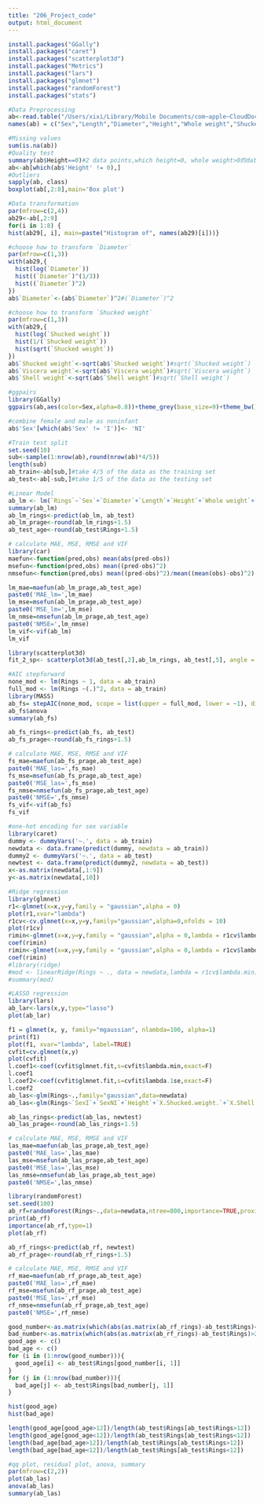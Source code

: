 ```yaml
---
title: "206_Project_code"
output: html_document
---
```

```r
install.packages("GGally")
install.packages("caret")
install.packages("scatterplot3d")
install.packages("Metrics")
install.packages("lars")
install.packages("glmnet")
install.packages("randomForest") 
install.packages("stats")
```

```r
#Data Preprocessing
ab<-read.table("/Users/xixi/Library/Mobile Documents/com~apple~CloudDocs/206/Project/abalone.txt",sep = ",")
names(ab) = c("Sex","Length","Diameter","Height","Whole weight","Shucked weight","Viscera weight","Shell weight","Rings")
```

```r
#Missing values
sum(is.na(ab))
#Quality test
summary(ab$Height==0)#2 data points,which height=0, whole weight>0的data point
ab<-ab[which(ab$'Height' != 0),]
#Outliers
sapply(ab, class)
boxplot(ab[,2:8],main='Box plot')
```

```r
#Data transformation
par(mfrow=c(2,4))
ab29<-ab[,2:9]
for(i in 1:8) {
hist(ab29[, i], main=paste("Histogram of", names(ab29)[i]))}

#choose how to transform `Diameter`
par(mfrow=c(1,3))
with(ab29,{
  hist(log(`Diameter`))
  hist((`Diameter`)^(1/3))
  hist((`Diameter`)^2)
})
ab$`Diameter`<-(ab$`Diameter`)^2#(`Diameter`)^2

#choose how to transform `Shucked weight`
par(mfrow=c(1,3))
with(ab29,{
  hist(log(`Shucked weight`))
  hist(1/(`Shucked weight`))
  hist(sqrt(`Shucked weight`))
})
ab$`Shucked weight`<-sqrt(ab$`Shucked weight`)#sqrt(`Shucked weight`)
ab$`Viscera weight`<-sqrt(ab$`Viscera weight`)#sqrt(`Viscera weight`)
ab$`Shell weight`<-sqrt(ab$`Shell weight`)#sqrt(`Shell weight`)
```

```r
#ggpairs
library(GGally)
ggpairs(ab,aes(color=Sex,alpha=0.8))+theme_grey(base_size=9)+theme_bw()+scale_colour_manual(values=c("#E69F00", "#56B4E9", "#009E73"))
```


```r
#combine female and male as noninfant
ab$'Sex'[which(ab$'Sex' != 'I')]<- 'NI'

#Train test split
set.seed(10) 
sub<-sample(1:nrow(ab),round(nrow(ab)*4/5)) 
length(sub) 
ab_train<-ab[sub,]#take 4/5 of the data as the training set
ab_test<-ab[-sub,]#take 1/5 of the data as the testing set
```

```r
#Linear Model
ab_lm <- lm(`Rings`~`Sex`+`Diameter`+`Length`+`Height`+`Whole weight`+`Shucked weight`+`Viscera weight`+`Shell weight`,data=ab_train)
summary(ab_lm)
ab_lm_rings<-predict(ab_lm, ab_test)
ab_lm_prage<-round(ab_lm_rings+1.5)
ab_test_age<-round(ab_test$Rings+1.5)

# calculate MAE, MSE, RMSE and VIF
library(car)
maefun<-function(pred,obs) mean(abs(pred-obs))
msefun<-function(pred,obs) mean((pred-obs)^2)
nmsefun<-function(pred,obs) mean((pred-obs)^2)/mean((mean(obs)-obs)^2)

lm_mae=maefun(ab_lm_prage,ab_test_age)
paste0('MAE_lm=',lm_mae)
lm_mse=msefun(ab_lm_prage,ab_test_age)
paste0('MSE_lm=',lm_mse)
lm_nmse=nmsefun(ab_lm_prage,ab_test_age)
paste0('NMSE=',lm_nmse)
lm_vif<-vif(ab_lm)
lm_vif

library(scatterplot3d)
fit_2_sp<- scatterplot3d(ab_test[,2],ab_lm_rings, ab_test[,5], angle = 50, color = "#CC79A7", pch = 1, ylab = "Rings (ft)", xlab = "Length (mm)", zlab = "Whole weight (g)")
```

```r
#AIC stepforward
none_mod <- lm(Rings ~ 1, data = ab_train) 
full_mod <- lm(Rings ~(.)^2, data = ab_train) 
library(MASS)
ab_fs= stepAIC(none_mod, scope = list(upper = full_mod, lower = ~1), direction = "forward", k = 2, trace = FALSE)
ab_fs$anova
summary(ab_fs)

ab_fs_rings<-predict(ab_fs, ab_test)
ab_fs_prage<-round(ab_fs_rings+1.5)

# calculate MAE, MSE, RMSE and VIF
fs_mae=maefun(ab_fs_prage,ab_test_age)
paste0('MAE_las=',fs_mae)
fs_mse=msefun(ab_fs_prage,ab_test_age)
paste0('MSE_las=',fs_mse)
fs_nmse=nmsefun(ab_fs_prage,ab_test_age)
paste0('NMSE=',fs_nmse)
fs_vif<-vif(ab_fs)
fs_vif
```

```r
#one-hot encoding for sex variable
library(caret)
dummy <- dummyVars('~.', data = ab_train)
newdata <- data.frame(predict(dummy, newdata = ab_train))
dummy2 <- dummyVars('~.', data = ab_test)
newtest <- data.frame(predict(dummy2, newdata = ab_test))
x<-as.matrix(newdata[,1:9])
y<-as.matrix(newdata[,10])

#Ridge regression
library(glmnet)
r1<-glmnet(x=x,y=y,family = "gaussian",alpha = 0)            
plot(r1,xvar="lambda")
r1cv<-cv.glmnet(x=x,y=y,family="gaussian",alpha=0,nfolds = 10)
plot(r1cv)
rimin<-glmnet(x=x,y=y,family = "gaussian",alpha = 0,lambda = r1cv$lambda.min)
coef(rimin)
rimin<-glmnet(x=x,y=y,family = "gaussian",alpha = 0,lambda = r1cv$lambda.1se)
coef(rimin)
#library(ridge)
#mod <- linearRidge(Rings ~ ., data = newdata,lambda = r1cv$lambda.min)
#summary(mod)

#LASSO regression
library(lars)
ab_lar<-lars(x,y,type="lasso")
plot(ab_lar)

f1 = glmnet(x, y, family="mgaussian", nlambda=100, alpha=1)
print(f1)
plot(f1, xvar="lambda", label=TRUE)
cvfit=cv.glmnet(x,y)
plot(cvfit)
l.coef1<-coef(cvfit$glmnet.fit,s=cvfit$lambda.min,exact=F)
l.coef1
l.coef2<-coef(cvfit$glmnet.fit,s=cvfit$lambda.1se,exact=F)
l.coef2
ab_las<-glm(Rings~.,family="gaussian",data=newdata)
ab_las<-glm(Rings~`SexI`+`SexNI`+`Height`+`X.Shucked.weight.`+`X.Shell.weight.`,family="gaussian",data=newdata)

ab_las_rings<-predict(ab_las, newtest)
ab_las_prage<-round(ab_las_rings+1.5)

# calculate MAE, MSE, RMSE and VIF
las_mae=maefun(ab_las_prage,ab_test_age)
paste0('MAE_las=',las_mae)
las_mse=msefun(ab_las_prage,ab_test_age)
paste0('MSE_las=',las_mse)
las_nmse=nmsefun(ab_las_prage,ab_test_age)
paste0('NMSE=',las_nmse)
```

```r
library(randomForest)
set.seed(100)
ab_rf=randomForest(Rings~.,data=newdata,ntree=800,importance=TRUE,proximity=TRUE)
print(ab_rf)
importance(ab_rf,type=1)
plot(ab_rf)

ab_rf_rings<-predict(ab_rf, newtest)
ab_rf_prage<-round(ab_rf_rings+1.5)

# calculate MAE, MSE, RMSE and VIF
rf_mae=maefun(ab_rf_prage,ab_test_age)
paste0('MAE_las=',rf_mae)
rf_mse=msefun(ab_rf_prage,ab_test_age)
paste0('MSE_las=',rf_mse)
rf_nmse=nmsefun(ab_rf_prage,ab_test_age)
paste0('NMSE=',rf_nmse)
```


```r
good_number<-as.matrix(which(abs(as.matrix(ab_rf_rings)-ab_test$Rings)<2))
bad_number<-as.matrix(which(abs(as.matrix(ab_rf_rings)-ab_test$Rings)>2))
good_age <- c()
bad_age <- c()
for (i in (1:nrow(good_number))){
  good_age[i] <- ab_test$Rings[good_number[i, 1]]
}
for (j in (1:nrow(bad_number))){
  bad_age[j] <- ab_test$Rings[bad_number[j, 1]]
}

hist(good_age)
hist(bad_age)

length(good_age[good_age>12])/length(ab_test$Rings[ab_test$Rings>12])
length(good_age[good_age<12])/length(ab_test$Rings[ab_test$Rings<12])
length(bad_age[bad_age>12])/length(ab_test$Rings[ab_test$Rings>12])
length(bad_age[bad_age<12])/length(ab_test$Rings[ab_test$Rings<12])

```

```r
#qq plot, residual plot, anova, summary
par(mfrow=c(2,2))
plot(ab_las)
anova(ab_las)
summary(ab_las)
```













